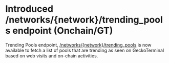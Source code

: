 # Introduced /networks/{network}/trending_pools endpoint (Onchain/GT)

Trending Pools endpoint, [/networks/{network}/trending_pools](/reference/trending-pools-network) is now available to fetch a list of pools that are trending as seen on GeckoTerminal based on web visits and on-chain activities.